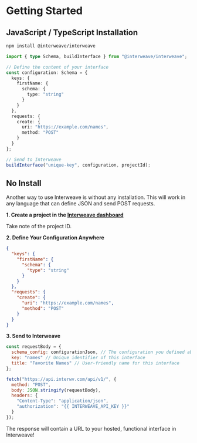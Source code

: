 # Getting Started

## JavaScript / TypeScript Installation

```bash
npm install @interweave/interweave
```

```ts filename="interweave.js"
import { type Schema, buildInterface } from "@interweave/interweave";

// Define the content of your interface
const configuration: Schema = {
  keys: {
    firstName: {
      schema: {
        type: "string"
      }
    }
  },
  requests: {
    create: {
      uri: "https://example.com/names",
      method: "POST"
    }
  }
};

// Send to Interweave
buildInterface("unique-key", configuration, projectId);
```

## No Install

Another way to use Interweave is without any installation. This will work in any language that can define JSON and send POST requests.

**1. Create a project in the [Interweave dashboard](https://interwv.com)**

Take note of the project ID.

**2. Define Your Configuration Anywhere**

```json filename="interweave.json"
{
  "keys": {
    "firstName": {
      "schema": {
        "type": "string"
      }
    }
  },
  "requests": {
    "create": {
      "uri": "https://example.com/names",
      "method": "POST"
    }
  }
}
```

**3. Send to Interweave**

```js
const requestBody = {
  schema_config: configurationJson, // The configuration you defined above
  key: "names" // Unique identifier of this interface
  title: "Favorite Names" // User-friendly name for this interface
};

fetch("https://api.interwv.com/api/v1/", {
  method: "POST",
  body: JSON.stringify(requestBody),
  headers: {
    "Content-Type": "application/json",
    "authorization": "{{ INTERWEAVE_API_KEY }}"
  }
});
```

The response will contain a URL to your hosted, functional interface in Interweave!
